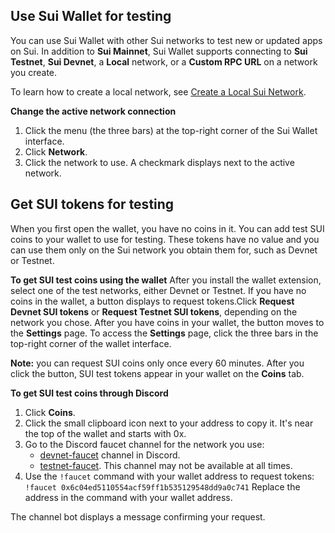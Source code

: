 ## Use Sui Wallet for testing

You can use Sui Wallet with other Sui networks to test new or updated apps on Sui. In addition to **Sui Mainnet**, Sui Wallet supports connecting to **Sui Testnet**, **Sui Devnet**, a **Local** network, or a **Custom RPC URL** on a network you create.

To learn how to create a local network, see [Create a Local Sui Network](https://docs.sui.io/build/sui-local-network).

**Change the active network connection**

1. Click the menu (the three bars) at the top-right corner of the Sui Wallet interface.
1. Click **Network**.
1. Click the network to use.
   A checkmark displays next to the active network.

## Get SUI tokens for testing

When you first open the wallet, you have no coins in it. You can add test SUI coins to your wallet to use for testing. These tokens have no value and you can use them only on the Sui network you obtain them for, such as Devnet or Testnet.

**To get SUI test coins using the wallet**
After you install the wallet extension, select one of the test networks, either Devnet or Testnet. If you have no coins in the wallet, a button displays to request tokens.Click **Request Devnet SUI tokens** or **Request Testnet SUI tokens**, depending on the network you chose. After you have coins in your wallet, the button moves to the **Settings** page. To access the **Settings** page, click the three bars in the top-right corner of the wallet interface.

**Note:** you can request SUI coins only once every 60 minutes. After you click the button, SUI test tokens appear in your wallet on the **Coins** tab.

**To get SUI test coins through Discord**

1. Click **Coins**.
1. Click the small clipboard icon next to your address to copy it.
   It's near the top of the wallet and starts with 0x.
1. Go to the Discord faucet channel for the network you use:
   - [devnet-faucet](https://discord.com/channels/916379725201563759/971488439931392130) channel in Discord.
   - [testnet-faucet](https://discord.com/channels/916379725201563759/1037811694564560966). This channel may not be available at all times.
1. Use the `!faucet` command with your wallet address to request tokens:
   `!faucet 0x6c04ed5110554acf59ff1b535129548dd9a0c741`
   Replace the address in the command with your wallet address.

The channel bot displays a message confirming your request.
